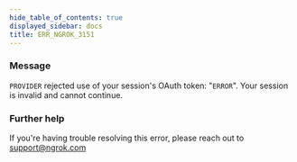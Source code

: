 ```yaml
---
hide_table_of_contents: true
displayed_sidebar: docs
title: ERR_NGROK_3151
---
```


### Message

`PROVIDER` rejected use of your session's OAuth token: "`ERROR`". Your session is invalid and cannot continue.

### Further help

If you're having trouble resolving this error, please reach out to [support@ngrok.com](mailto:support@ngrok.com?subject=Help%20with%20ERR_NGROK_3151)
